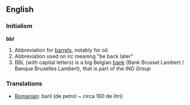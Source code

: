 ==English==
===Initialism===
'''bbl'''
# Abbreviation for [[barrel]]s, notably for oil.
# Abbreviation used on irc  meaning "be back later"
# BBL (with capital letters) is a big Belgian [[bank]] (Bank Brussel Lambert / Banque Bruxelles Lambert), that is part of the ''ING Group''
===Translations===
{{top}}

{{mid}}
*[[Romanian]]: baril (de petrol ~ circa 160 de litri)
{{bottom}}